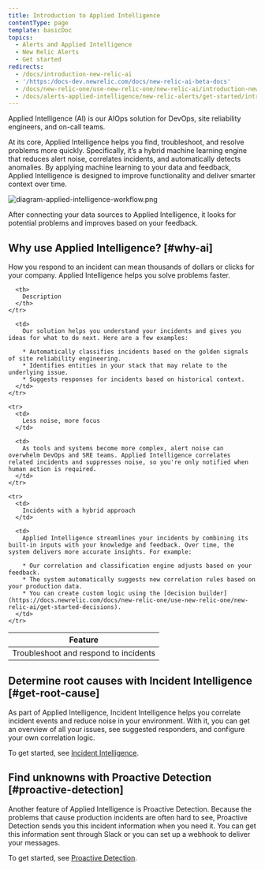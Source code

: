 ```yaml
---
title: Introduction to Applied Intelligence
contentType: page
template: basicDoc
topics:
  - Alerts and Applied Intelligence
  - New Relic Alerts
  - Get started
redirects:
  - /docs/introduction-new-relic-ai
  - '/https:/docs-dev.newrelic.com/docs/new-relic-ai-beta-docs'
  - /docs/new-relic-one/use-new-relic-one/new-relic-ai/introduction-new-relic-ai
  - /docs/alerts-applied-intelligence/new-relic-alerts/get-started/introduction-new-relic-ai
---
```


Applied Intelligence (AI) is our AIOps solution for DevOps, site reliability engineers, and on-call teams.

At its core, Applied Intelligence helps you find, troubleshoot, and resolve problems more quickly. Specifically, it’s a hybrid machine learning engine that reduces alert noise, correlates incidents, and automatically detects anomalies. By applying machine learning to your data and feedback, Applied Intelligence is designed to improve functionality and deliver smarter context over time.

![diagram-applied-intelligence-workflow.png](./images/diagram-applied-intelligence-workflow.png "diagram-applied-intelligence-workflow.png")

After connecting your data sources to Applied Intelligence, it looks for potential problems and improves based on your feedback.

## Why use Applied Intelligence? [#why-ai]

How you respond to an incident can mean thousands of dollars or clicks for your company. Applied Intelligence helps you solve problems faster.

<Table>
  <thead>
    <tr>
      <th style={{ width: "150px" }}>
        Feature
      </th>

      <th>
        Description
      </th>
    </tr>
  </thead>

  <tbody>
    <tr>
      <td>
        Troubleshoot and respond to incidents
      </td>

      <td>
        Our solution helps you understand your incidents and gives you ideas for what to do next. Here are a few examples:

        * Automatically classifies incidents based on the golden signals of site reliability engineering.
        * Identifies entities in your stack that may relate to the underlying issue.
        * Suggests responses for incidents based on historical context.
      </td>
    </tr>

    <tr>
      <td>
        Less noise, more focus
      </td>

      <td>
        As tools and systems become more complex, alert noise can overwhelm DevOps and SRE teams. Applied Intelligence correlates related incidents and suppresses noise, so you're only notified when human action is required.
      </td>
    </tr>

    <tr>
      <td>
        Incidents with a hybrid approach
      </td>

      <td>
        Applied Intelligence streamlines your incidents by combining its built-in inputs with your knowledge and feedback. Over time, the system delivers more accurate insights. For example:

        * Our correlation and classification engine adjusts based on your feedback.
        * The system automatically suggests new correlation rules based on your production data.
        * You can create custom logic using the [decision builder](https://docs.newrelic.com/docs/new-relic-one/use-new-relic-one/new-relic-ai/get-started-decisions).
      </td>
    </tr>
  </tbody>
</Table>

## Determine root causes with Incident Intelligence [#get-root-cause]

As part of Applied Intelligence, Incident Intelligence helps you correlate incident events and reduce noise in your environment. With it, you can get an overview of all your issues, see suggested responders, and configure your own correlation logic.

To get started, see [Incident Intelligence](/docs/enable-new-relic-ai).

## Find unknowns with Proactive Detection [#proactive-detection]

Another feature of Applied Intelligence is Proactive Detection. Because the problems that cause production incidents are often hard to see, Proactive Detection sends you this incident information when you need it. You can get this information sent through Slack or you can set up a webhook to deliver your messages.

To get started, see [Proactive Detection](https://docs.newrelic.com/docs/proactive-detection-new-relic-ai).

